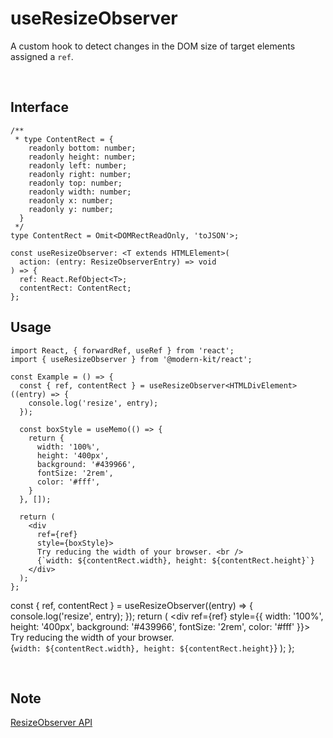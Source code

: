 
# useResizeObserver

A custom hook to detect changes in the DOM size of target elements assigned a `ref`. 

<br />

## Interface
```tsx
/**
 * type ContentRect = {
    readonly bottom: number;
    readonly height: number;
    readonly left: number;
    readonly right: number;
    readonly top: number;
    readonly width: number;
    readonly x: number;
    readonly y: number;
  }
 */
type ContentRect = Omit<DOMRectReadOnly, 'toJSON'>;

const useResizeObserver: <T extends HTMLElement>(
  action: (entry: ResizeObserverEntry) => void
) => {
  ref: React.RefObject<T>;
  contentRect: ContentRect;
};
```

## Usage

```tsx
import React, { forwardRef, useRef } from 'react';
import { useResizeObserver } from '@modern-kit/react';

const Example = () => {
  const { ref, contentRect } = useResizeObserver<HTMLDivElement>((entry) => {
    console.log('resize', entry);
  });

  const boxStyle = useMemo(() => {
    return {
      width: '100%', 
      height: '400px', 
      background: '#439966', 
      fontSize: '2rem',
      color: '#fff',
    }
  }, []);

  return (
    <div
      ref={ref}
      style={boxStyle}>
      Try reducing the width of your browser. <br />
      {`width: ${contentRect.width}, height: ${contentRect.height}`}
    </div>
  );
};
```

  const { ref, contentRect } = useResizeObserver((entry) => {
    console.log('resize', entry);
  });
  return (
    <div
      ref={ref}
      style={{ width: '100%', height: '400px', background: '#439966', fontSize: '2rem', color: '#fff' }}>
      Try reducing the width of your browser. <br />
      {`width: ${contentRect.width}, height: ${contentRect.height}`}
    </div>
  );
};

<ResizeObserver />

<br />

## Note
[ResizeObserver API](https://developer.mozilla.org/en-US/docs/Web/API/ResizeObserver)